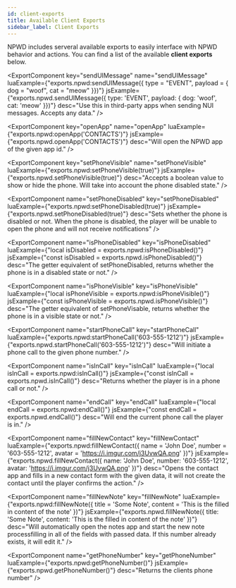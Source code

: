 ```yaml
---
id: client-exports
title: Available Client Exports
sidebar_label: Client Exports
---
```



NPWD includes serveral available exports to easily interface with
NPWD behavior and actions. You can find a list of the available **client exports** below.

<ExportComponent
    key="sendUIMessage"
    name="sendUIMessage"
    luaExample={"exports.npwd:sendUIMessage({ type = \"EVENT\", payload = { dog = \"woof\", cat = \"meow\" }})"}
    jsExample={"exports.npwd.sendUIMessage({ type: 'EVENT', payload: { dog: 'woof', cat: 'meow' }})"}
    desc="Use this in third-party apps when sending NUI messages. Accepts any data."
/>

<ExportComponent
    key="openApp"
    name="openApp"
    luaExample={"exports.npwd:openApp('CONTACTS')"}
    jsExample={"exports.npwd.openApp('CONTACTS')"}
    desc="Will open the NPWD app of the given app id."
/>

<ExportComponent
    key="setPhoneVisible"
    name="setPhoneVisible"
    luaExample={"exports.npwd:setPhoneVisible(true)"}
    jsExample={"exports.npwd.setPhoneVisible(true)"}
    desc="Accepts a boolean value to show or hide the phone. Will take into account the phone disabled state."
/>

<ExportComponent
    name="setPhoneDisabled"
    key="setPhoneDisabled"
    luaExample={"exports.npwd:setPhoneDisabled(true)"}
    jsExample={"exports.npwd.setPhoneDisabled(true)"}
    desc="Sets whether the phone is disabled or not. When the phone is disabled, the player will be unable to open the phone and will not receive notifications"
/>

<ExportComponent
    name="isPhoneDisabled"
    key="isPhoneDisabled"
    luaExample={"local isDisabled = exports.npwd:isPhoneDisabled()"}
    jsExample={"const isDisabled = exports.npwd.isPhoneDisabled()"}
    desc="The getter equivalent of setPhoneDisabled, returns whether the phone is in a disabled state or not."
/>

<ExportComponent
    name="isPhoneVisible"
    key="isPhoneVisible"
    luaExample={"local isPhoneVisible = exports.npwd:isPhoneVisible()"}
    jsExample={"const isPhoneVisible = exports.npwd.isPhoneVisible()"}
    desc="The getter equivalent of setPhoneVisable, returns whether the phone is in a visible state or not."
/>

<ExportComponent
    name="startPhoneCall"
    key="startPhoneCall"
    luaExample={"exports.npwd:startPhoneCall('603-555-1212')"}
    jsExample={"exports.npwd.startPhoneCall('603-555-1212')"}
    desc="Will initiate a phone call to the given phone number."
/>

<ExportComponent
    name="isInCall"
    key="isInCall"
    luaExample={"local isInCall = exports.npwd:isInCall()"}
    jsExample={"const isInCall = exports.npwd.isInCall()"}
    desc="Returns whether the player is in a phone call or not."
/>

<ExportComponent
    name="endCall"
    key="endCall"
    luaExample={"local endCall = exports.npwd:endCall()"}
    jsExample={"const endCall = exports.npwd.endCall()"}
    desc="Will end the current phone call the player is in."
/>

<ExportComponent
    name="fillNewContact"
    key="fillNewContact"
    luaExample={"exports.npwd:fillNewContact({ name = 'John Doe', number = '603-555-1212', avatar = 'https://i.imgur.com/j3UvwQA.png' })"}
    jsExample={"exports.npwd.fillNewContact({ name: 'John Doe', number: '603-555-1212', avatar: 'https://i.imgur.com/j3UvwQA.png' })"}
    desc="Opens the contact app and fills in a new contact form with the given data, it will not create the contact until the player confirms the action."
/>

<ExportComponent
    name="fillNewNote"
    key="fillNewNote"
    luaExample={"exports.npwd:fillNewNote({ title = 'Some Note', content = 'This is the filled in content of the note' })"}
    jsExample={"exports.npwd.fillNewNote({ title: 'Some Note', content: 'This is the filled in content of the note' })"}
    desc="Will automatically open the notes app and start the new note processfilling in all of the fields with passed data. If this number already exists, it will edit it."
/>

<ExportComponent
    name="getPhoneNumber"
    key="getPhoneNumber"
    luaExample={"exports.npwd:getPhoneNumber()"}
    jsExample={"exports.npwd.getPhoneNumber()"}
    desc="Returns the clients phone number"
/>
